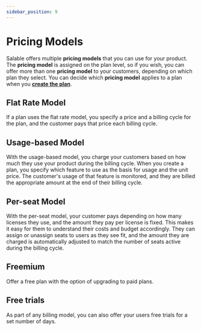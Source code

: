 ```yaml
---
sidebar_position: 9
---
```


# Pricing Models

Salable offers multiple **pricing models** that you can use for your product.
The **pricing model** is assigned on the plan level, so if you wish, you can
offer more than one **pricing model** to your customers, depending on which plan
they select. You can decide which **pricing model** applies to a plan when you
[**create the plan**](../plans/create-plan).

## Flat Rate Model

If a plan uses the flat rate model, you specify a price and a billing cycle for
the plan, and the customer pays that price each billing cycle.

## Usage-based Model

With the usage-based model, you charge your customers based on how much they use
your product during the billing cycle. When you create a plan, you specify which
feature to use as the basis for usage and the unit price. The customer's usage
of that feature is monitored, and they are billed the appropriate amount at the
end of their billing cycle.

## Per-seat Model

With the per-seat model, your customer pays depending on how many licenses they
use, and the amount they pay per license is fixed. This makes it easy for them
to understand their costs and budget accordingly. They can assign or unassign
seats to users as they see fit, and the amount they are charged is automatically
adjusted to match the number of seats active during the billing cycle.

## Freemium

Offer a free plan with the option of upgrading to paid plans.

## Free trials

As part of any billing model, you can also offer your users free trials for a
set number of days.
